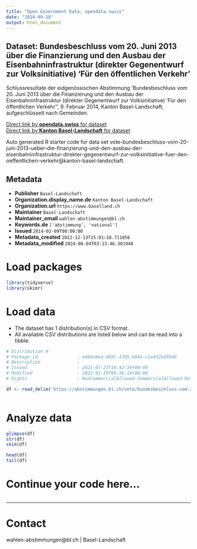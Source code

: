 ```yaml
---
title: "Open Government Data, opendata.swiss"
date: "2024-09-18"
output: html_document
---
```


## Dataset: Bundesbeschluss vom 20. Juni 2013 über die Finanzierung und den Ausbau der Eisenbahninfrastruktur (direkter Gegenentwurf zur Volksinitiative) 'Für den öffentlichen Verkehr'

Schlussresultate der eidgenössischen Abstimmung 'Bundesbeschluss vom 20. Juni 2013 über die Finanzierung und den Ausbau der Eisenbahninfrastruktur (direkter Gegenentwurf zur Volksinitiative) 'Für den öffentlichen Verkehr'', 9. Februar 2014, Kanton Basel-Landschaft, aufgeschlüsselt nach Gemeinden.

[Direct link by **opendata.swiss** for dataset](https://opendata.swiss/de/dataset/bundesbeschluss-vom-20-juni-2013-uber-die-finanzierung-und-den-ausbau-der-eisenbahninfrastruktu1)<br>
[Direct link by **Kanton Basel-Landschaft** for dataset](https://abstimmungen.bl.ch/vote/bundesbeschluss-vom-20-juni-2013-ueber-die-finanzierung-und-den-ausbau-der-eisenbahninfrastruktur-direkter-gegenentwurf-zur-volksinitiative-fuer-den-oeffentlichen-verkehr/data)

Auto generated R starter code for data set vote-bundesbeschluss-vom-20-juni-2013-ueber-die-finanzierung-und-den-ausbau-der-eisenbahninfrastruktur-direkter-gegenentwurf-zur-volksinitiative-fuer-den-oeffentlichen-verkehr@kanton-basel-landschaft.

## Metadata

- **Publisher** `Basel-Landschaft`
- **Organization.display_name.de** `Kanton Basel-Landschaft`
- **Organization.url** `https://www.baselland.ch`
- **Maintainer** `Basel-Landschaft`
- **Maintainer_email** `wahlen-abstimmungen@bl.ch`
- **Keywords.de** `['abstimmung', 'national']`
- **Issued** `2014-02-09T00:00:00`
- **Metadata_created** `2022-12-13T15:01:18.711856`
- **Metadata_modified** `2024-06-04T03:13:46.301948`


# Load packages

```r

library(tidyverse)
library(skimr)

```

# Load data

-   The dataset has 1 distribution(s) in CSV format.
-   All available CSV distributions are listed below and can be read into a tibble.

```r

# Distribution 0
# Package_id               : e460a0ea-88dc-4705-b84a-c1e432ed5940
# Description              : 
# Issued                   : 2021-07-23T18:42:36+00:00
# Modified                 : 2022-01-19T06:36:14+00:00
# Rights                   : NonCommercialAllowed-CommercialAllowed-ReferenceRequired

df <- read_delim('https://abstimmungen.bl.ch/vote/bundesbeschluss-vom-20-juni-2013-ueber-die-finanzierung-und-den-ausbau-der-eisenbahninfrastruktur-direkter-gegenentwurf-zur-volksinitiative-fuer-den-oeffentlichen-verkehr/data-csv')



```

# Analyze data

```r

glimpse(df)
str(df)
skim(df)

head(df)
tail(df)

```

# Continue your code here...

```r

```

------------------------------------------------------------------------

# Contact

wahlen-abstimmungen@bl.ch | Basel-Landschaft
